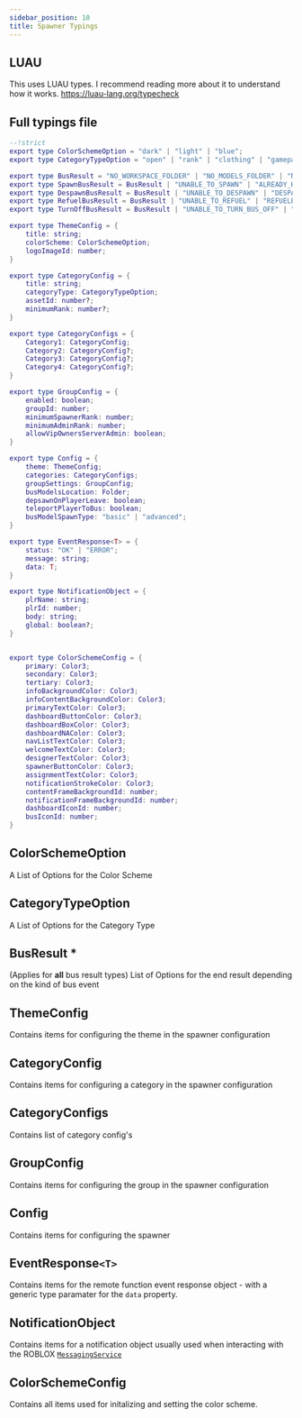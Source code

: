 ```yaml
---
sidebar_position: 10
title: Spawner Typings
---
```


## LUAU

This uses LUAU types. I recommend reading more about it to understand how it works. https://luau-lang.org/typecheck

## Full typings file

```lua showLineNumbers title="SpawnerTypings.lua"
--!strict
export type ColorSchemeOption = "dark" | "light" | "blue";
export type CategoryTypeOption = "open" | "rank" | "clothing" | "gamepass" | "premium" | "mypod"

export type BusResult = "NO_WORKSPACE_FOLDER" | "NO_MODELS_FOLDER" | "NO_BUS_FOUND"
export type SpawnBusResult = BusResult | "UNABLE_TO_SPAWN" | "ALREADY_HAS_BUS_SPAWNED" | "PERMISSION_DENIED" | "NO_MODEL_GIVEN" | "INVALID_MODEL_GIVEN" | "UNABLE_TO_TELEPORT_BUS" | "UNABLE_TO_TELEPORT_PLAYER" | "SPAWNED"
export type DespawnBusResult = BusResult | "UNABLE_TO_DESPAWN" | "DESPAWNED_NOT_DESTROYED" | "DESTROYED_NOT_AVAILABLE" |"DESPAWNED"
export type RefuelBusResult = BusResult | "UNABLE_TO_REFUEL" | "REFUELED"
export type TurnOffBusResult = BusResult | "UNABLE_TO_TURN_BUS_OFF" | "TURNED_OFF_BUS"

export type ThemeConfig = {
	title: string;
	colorScheme: ColorSchemeOption;
	logoImageId: number;
}

export type CategoryConfig = {
	title: string;
	categoryType: CategoryTypeOption;
	assetId: number?;
	minimumRank: number?;
}

export type CategoryConfigs = {
	Category1: CategoryConfig;
	Category2: CategoryConfig?;
	Category3: CategoryConfig?;
	Category4: CategoryConfig?;
}

export type GroupConfig = {
	enabled: boolean;
	groupId: number;
	minimumSpawnerRank: number;
	minimumAdminRank: number;
	allowVipOwnersServerAdmin: boolean;
}

export type Config = {
	theme: ThemeConfig;
	categories: CategoryConfigs;
	groupSettings: GroupConfig;
	busModelsLocation: Folder;
	depsawnOnPlayerLeave: boolean;
	teleportPlayerToBus: boolean;
	busModelSpawnType: "basic" | "advanced";
}

export type EventResponse<T> = {
	status: "OK" | "ERROR";
	message: string;
	data: T;
}

export type NotificationObject = {
	plrName: string;
	plrId: number;
	body: string;
	global: boolean?;
}


export type ColorSchemeConfig = {
	primary: Color3;
	secondary: Color3;
	tertiary: Color3;
	infoBackgroundColor: Color3;
	infoContentBackgroundColor: Color3;
	primaryTextColor: Color3;
	dashboardButtonColor: Color3;
	dashboardBoxColor: Color3;
	dashboardNAColor: Color3;
	navListTextColor: Color3;
	welcomeTextColor: Color3;
	designerTextColor: Color3;
	spawnerButtonColor: Color3;
	assignmentTextColor: Color3;
	notificationStrokeColor: Color3;
	contentFrameBackgroundId: number;
	notificationFrameBackgroundId: number;
	dashboardIconId: number;
	busIconId: number;
}
```

## ColorSchemeOption

A List of Options for the Color Scheme

## CategoryTypeOption

A List of Options for the Category Type

## BusResult \*

(Applies for **all** bus result types) List of Options for the end result depending on the kind of bus event

## ThemeConfig

Contains items for configuring the theme in the spawner configuration

## CategoryConfig

Contains items for configuring a category in the spawner configuration

## CategoryConfigs

Contains list of category config's

## GroupConfig

Contains items for configuring the group in the spawner configuration

## Config

Contains items for configuring the spawner

## EventResponse`<T>`

Contains items for the remote function event response object - with a generic type paramater for the `data` property.

## NotificationObject

Contains items for a notification object usually used when interacting with the ROBLOX [`MessagingService`](https://create.roblox.com/docs/reference/engine/classes/MessagingService)

## ColorSchemeConfig

Contains all items used for initalizing and setting the color scheme.

